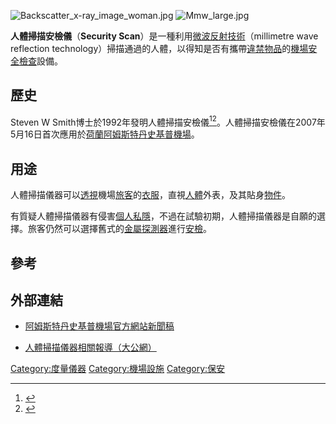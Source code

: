 [[File:Backscatter_x-ray_image_woman.jpg|thumb]]
[[File:Mmw_large.jpg|thumb]]

'''人體掃描安檢儀'''（'''Security Scan'''）是一種利用[[微波反射技術|微波反射技術]]（millimetre wave reflection technology）掃描通過的人體，以得知是否有攜帶[[違禁物品|違禁物品]]的[[機場|機場]][[安全檢查|安全檢查]]設備。

==歷史==
Steven W Smith博士於1992年發明人體掃描安檢儀<ref name="Tek84.com">{{cite web |url=http://www.tek84.com/company.html |title=Steven W. Smith / Original Developer of Secure 1000 in 1992 |publisher=Tek84.com |date= |accessdate=2010-08-16 |deadurl=yes |archiveurl=https://web.archive.org/web/20100908095734/http://www.tek84.com/company.html |archivedate=2010-09-08 }}</ref><ref>{{Cite web|title=New Airport Body Scans Don't Detect All Weapons|url=https://www.npr.org/templates/story/story.php?storyId=122499686|access-date=2021-05-07|work=NPR.org|language=en|archive-date=2010-11-12|archive-url=https://web.archive.org/web/20101112095458/http://www.npr.org/templates/story/story.php?storyId=122499686}}</ref>。人體掃描安檢儀在2007年5月16日首次應用於[[荷蘭|荷蘭]][[阿姆斯特丹|阿姆斯特丹]][[史基普機場|史基普機場]]。

==用途==
人體掃描儀器可以[[透視|透視]]機場[[旅客|旅客]]的[[衣服|衣服]]，直視[[人體|人體]]外表，及其貼身[[物件|物件]]。

有質疑人體掃描儀器有侵害[[個人私隱|個人私隱]]，不過在試驗初期，人體掃描儀器是自願的選擇。旅客仍然可以選擇舊式的[[金屬探測器|金屬探測器]]進行[[安檢|安檢]]。

==參考==
{{reflist|colwidth=30em}}

==外部連結==

* {{en}}[https://web.archive.org/web/20070928231425/http://www.schiphol.nl/home/portlet/body_scan.jsp?PORTLET%3C%3Ecnt_id=10134198674624776&ASSORTMENT%3C%3East_id=1408474395729234&FOLDER%3C%3Efolder_id=1408474395729236&VIRTUAL_TEMPLATE%3C%3Evt_id=10134198673795849&bmUID=1179419451102 阿姆斯特丹史基普機場官方網站新聞稿]
* {{zh}}[https://web.archive.org/web/20070602095638/http://www.takungpao.com/news/07/05/17/YM-737442.htm 人體掃描儀器相關報導（大公網）]

{{airport-stub}}

[[Category:度量儀器|Category:度量儀器]]
[[Category:機場設施|Category:機場設施]]
[[Category:保安|Category:保安]]